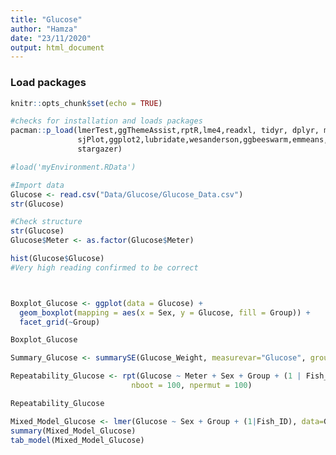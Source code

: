 ```yaml
---
title: "Glucose"
author: "Hamza"
date: "23/11/2020"
output: html_document
---
```


### Load packages
```r
knitr::opts_chunk$set(echo = TRUE)

#checks for installation and loads packages
pacman::p_load(lmerTest,ggThemeAssist,rptR,lme4,readxl, tidyr, dplyr, magrittr, lubridate, stringr, purrr,
               sjPlot,ggplot2,lubridate,wesanderson,ggbeeswarm,emmeans,patchwork,viridis,nlme,Rmisc,ggpubr,
               stargazer)

#load('myEnvironment.RData')
```

```r
#Import data
Glucose <- read.csv("Data/Glucose/Glucose_Data.csv")
str(Glucose)

#Check structure
str(Glucose)
Glucose$Meter <- as.factor(Glucose$Meter)

hist(Glucose$Glucose)
#Very high reading confirmed to be correct



Boxplot_Glucose <- ggplot(data = Glucose) +
  geom_boxplot(mapping = aes(x = Sex, y = Glucose, fill = Group)) +
  facet_grid(~Group)

Boxplot_Glucose

Summary_Glucose <- summarySE(Glucose_Weight, measurevar="Glucose", groupvars=c("Group", "Sex"))

Repeatability_Glucose <- rpt(Glucose ~ Meter + Sex + Group + (1 | Fish_ID), grname = "Fish_ID", data = Glucose, datatype = "Gaussian", 
                           nboot = 100, npermut = 100)

Repeatability_Glucose

Mixed_Model_Glucose <- lmer(Glucose ~ Sex + Group + (1|Fish_ID), data=Glucose)
summary(Mixed_Model_Glucose)
tab_model(Mixed_Model_Glucose)

```

